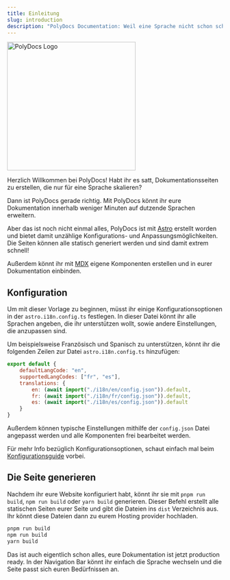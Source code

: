```yaml
---
title: Einleitung
slug: introduction
description: "PolyDocs Documentation: Weil eine Sprache nicht schon schwer genug ist!"
---
```



<div class="flex justify-center mx-12">
<img src="/icon.svg" alt="PolyDocs Logo" width="300" />
</div>

Herzlich Willkommen bei PolyDocs! Habt ihr es satt, Dokumentationsseiten zu
erstellen, die nur für eine Sprache skalieren?

Dann ist PolyDocs gerade richtig. Mit PolyDocs könnt ihr eure Dokumentation
innerhalb weniger Minuten auf dutzende Sprachen erweitern. 

Aber das ist noch nicht einmal alles, PolyDocs ist mit
[Astro](https://astro.build) erstellt worden und bietet damit unzählige
Konfigurations- und Anpassungsmöglichkeiten.
Die Seiten können alle statisch generiert werden und sind damit extrem schnell!

Außerdem könnt ihr mit [MDX](https://mdxjs.com/) eigene Komponenten erstellen
und in eurer Dokumentation einbinden.

## Konfiguration

Um mit dieser Vorlage zu beginnen, müsst ihr einige Konfigurationsoptionen in
der `astro.i18n.config.ts` festlegen. In dieser Datei könnt ihr alle Sprachen
angeben, die ihr unterstützen wollt, sowie andere Einstellungen, die anzupassen sind.

Um beispielsweise Französisch und Spanisch zu unterstützen,
könnt ihr die folgenden Zeilen zur Datei `astro.i18n.config.ts` hinzufügen:

```js
export default {
	defaultLangCode: "en",
	supportedLangCodes: ["fr", "es"],
	translations: {
		en: (await import("./i18n/en/config.json")).default,
		fr: (await import("./i18n/fr/config.json")).default,
		es: (await import("./i18n/es/config.json")).default
	}
}
```

Außerdem können typische Einstellungen mithilfe der `config.json` Datei
angepasst werden und alle Komponenten frei bearbeitet werden.

Für mehr Info bezüglich Konfigurationsoptionen, schaut einfach mal beim
[Konfigurationsguide](./configuration/header) vorbei.

## Die Seite generieren

Nachdem ihr eure Website konfiguriert habt, könnt ihr sie mit `pnpm run build`,
`npm run build` oder `yarn build` generieren. Dieser Befehl erstellt alle
statischen Seiten eurer Seite und gibt die Dateien ins `dist` Verzeichnis aus.
Ihr könnt diese Dateien dann zu eurem Hosting provider hochladen.

```bash
pnpm run build
npm run build
yarn build
```

Das ist auch eigentlich schon alles, eure Dokumentation ist jetzt production
ready. In der Navigation Bar könnt ihr einfach die Sprache wechseln und die
Seite passt sich euren Bedürfnissen an.